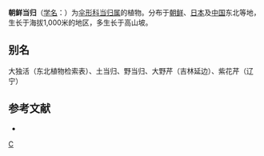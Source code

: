 {{NoteTA|G1=LS}}
{{Speciesbox 
| genus = Angelica
| species = gigas
| authority = [[中井猛之进|Nakai]]
| image = Gigas3UME.jpg
}}
'''朝鲜当归'''（[[学名|学名]]：{{lang|la|''Angelica gigas''}}）为[[伞形科|伞形科]][[当归属|当归属]]的植物。分布于[[朝鲜|朝鲜]]、[[日本|日本]]及[[中国|中国]]东北等地，生长于海拔1,000米的地区，多生长于高山坡。

== 别名 ==
大独活（东北植物检索表）、土当归、野当归、大野芹（吉林延边）、紫花芹（辽宁）

== 参考文献 ==
<div class="references-small">
* {{cite web| url =http://www.bioinfo.cn/db05/KmzwSpecies.php?action=view&id=22648| title =朝鲜当归| work =《中国高等植物数据库全库》| publisher =中国科学院微生物研究所| author =昆明植物研究所| accessdate =2009-02-25| deadurl =yes| archiveurl =https://web.archive.org/web/20160305092409/http://www.bioinfo.cn/db05/KmzwSpecies.php?action=view&id=22648| archivedate =2016-03-05}}
</div>
{{Taxonbar|from=Q1038017}}

[[Category:当归属|C]]